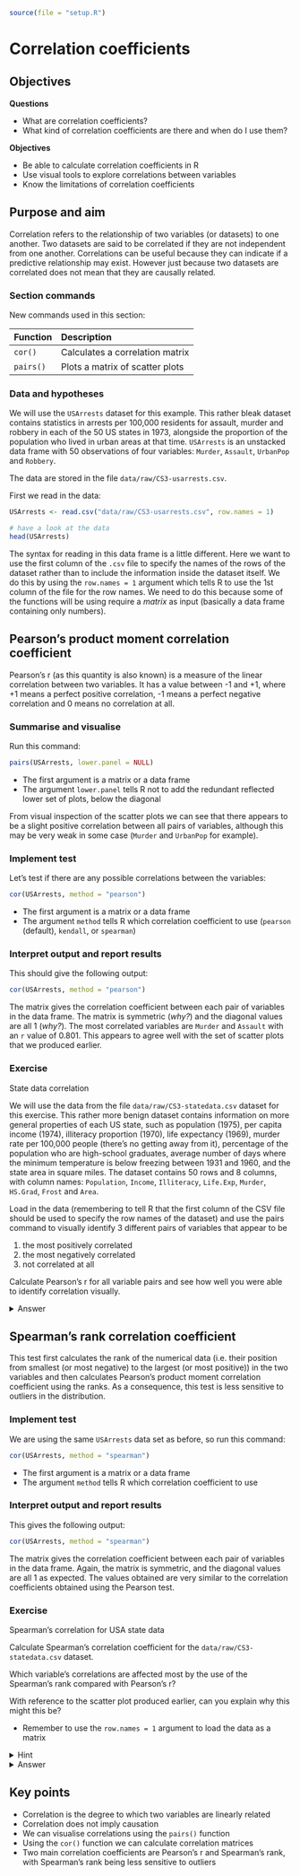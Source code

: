 ```r
source(file = "setup.R")
```

# Correlation coefficients

## Objectives
:::objectives
**Questions**

- What are correlation coefficients?
- What kind of correlation coefficients are there and when do I use them?

**Objectives**

- Be able to calculate correlation coefficients in R
- Use visual tools to explore correlations between variables
- Know the limitations of correlation coefficients
:::

## Purpose and aim
Correlation refers to the relationship of two variables (or datasets) to one another. Two datasets are said to be correlated if they are not independent from one another. Correlations can be useful because they can indicate if a predictive relationship may exist. However just because two datasets are correlated does not mean that they are causally related.

### Section commands
New commands used in this section:

| Function| Description|
|:- |:- |
|`cor()`| Calculates a correlation matrix |
|`pairs()`| Plots a matrix of scatter plots |

### Data and hypotheses
We will use the `USArrests` dataset for this example. This rather bleak dataset contains statistics in arrests per 100,000 residents for assault, murder and robbery in each of the 50 US states in 1973, alongside the proportion of the population who lived in urban areas at that time. `USArrests` is an unstacked data frame with 50 observations of four variables: `Murder`, `Assault`, `UrbanPop` and `Robbery`.

The data are stored in the file `data/raw/CS3-usarrests.csv`.

First we read in the data:

```r
USArrests <- read.csv("data/raw/CS3-usarrests.csv", row.names = 1)

# have a look at the data
head(USArrests)
```

The syntax for reading in this data frame is a little different. Here we want to use the first column of the `.csv` file to specify the names of the rows of the dataset rather than to include the information inside the dataset itself. We do this by using the `row.names = 1` argument which tells R to use the 1st column of the file for the row names. We need to do this because some of the functions will be using require a _matrix_ as input (basically a data frame containing only numbers).

## Pearson’s product moment correlation coefficient
Pearson's r (as this quantity is also known) is a measure of the linear correlation between two variables. It has a value between -1 and +1, where +1 means a perfect positive correlation, -1 means a perfect negative correlation and 0 means no correlation at all.

### Summarise and visualise
Run this command:

```r
pairs(USArrests, lower.panel = NULL)
```

*	The first argument is a matrix or a data frame
*	The argument `lower.panel` tells R not to add the redundant reflected lower set of plots, below the diagonal 

From visual inspection of the scatter plots we can see that there appears to be a slight positive correlation between all pairs of variables, although this may be very weak in some case (`Murder` and `UrbanPop` for example).

### Implement test
Let's test if there are any possible correlations between the variables:

```r
cor(USArrests, method = "pearson")
```

*	The first argument is a matrix or a data frame
*	The argument `method` tells R which correlation coefficient to use (`pearson` (default), `kendall`, or `spearman`)

### Interpret output and report results
This should give the following output:

```r
cor(USArrests, method = "pearson")
```

The matrix gives the correlation coefficient between each pair of variables in the data frame. The matrix is symmetric (_why?_) and the diagonal values are all 1 (_why?_). The most correlated variables are `Murder` and `Assault` with an `r` value of 0.801. This appears to agree well with the set of scatter plots that we produced earlier.

### Exercise
:::exercise
State data correlation

We will use the data from the file `data/raw/CS3-statedata.csv` dataset for this exercise. This rather more benign dataset contains information on more general properties of each US state, such as population (1975), per capita income (1974), illiteracy proportion (1970), life expectancy (1969), murder rate per 100,000 people (there's no getting away from it), percentage of the population who are high-school graduates, average number of days where the minimum temperature is below freezing between 1931 and 1960, and the state area in square miles. The dataset contains 50 rows and 8 columns, with column names: `Population`, `Income`, `Illiteracy`, `Life.Exp`, `Murder`, `HS.Grad`, `Frost` and `Area`.

Load in the data (remembering to tell R that the first column of the CSV file should be used to specify the row names of the dataset) and use the pairs command to visually identify 3 different pairs of variables that appear to be

1.	the most positively correlated
2.	the most negatively correlated
3.	not correlated at all

Calculate Pearson’s r for all variable pairs and see how well you were able to identify correlation visually.

<details><summary>Answer</summary>

**1. Read in the data**

```r
USAstate <- read.csv("data/raw/CS3-statedata.csv",
                     row.names = 1)

# have a look at the data
head(USAstate)
```

**2. Look at the pair-wise comparisons**

```r
pairs(USAstate, lower.panel = NULL)
```

**3. Create a correlation matrix**

```r
cor(USAstate, method = "pearson")
```

```r
varNames <- colnames(USAstate)
nVars <- length(varNames)
corMat <- cor(USAstate)
corVals <- sort(corMat[lower.tri(corMat)])
indMax <- which(corMat==max(corVals))[1]
indMin <- which(corMat==min(corVals))[1]
ind0 <- which(abs(corMat)==min(abs(corVals)))[1]
```

1. The most **positively** correlated variables are  `r varNames[indMax%%nVars]` and `r varNames[indMax%/%nVars + 1]`
2. The most **negatively** correlated variables are `r varNames[indMin%%nVars]` and `r varNames[indMin%/%nVars + 1]`
3. The most **uncorrelated** variables are Area and Population

</details>
:::

## Spearman's rank correlation coefficient
This test first calculates the rank of the numerical data (i.e. their position from smallest (or most negative) to the largest (or most positive)) in the two variables and then calculates Pearson’s product moment correlation coefficient using the ranks. As a consequence, this test is less sensitive to outliers in the distribution.

### Implement test
We are using the same `USArrests` data set as before, so run this command:

```r
cor(USArrests, method = "spearman")
```

*	The first argument is a matrix or a data frame
*	The argument `method` tells R which correlation coefficient to use 

### Interpret output and report results
This gives the following output:

```r
cor(USArrests, method = "spearman")
```

The matrix gives the correlation coefficient between each pair of variables in the data frame. Again, the matrix is symmetric, and the diagonal values are all 1 as expected. The values obtained are very similar to the correlation coefficients obtained using the Pearson test.

### Exercise
:::exercise
Spearman's correlation for USA state data

Calculate Spearman’s correlation coefficient for the `data/raw/CS3-statedata.csv` dataset.

Which variable’s correlations are affected most by the use of the Spearman’s rank compared with Pearson’s r?

With reference to the scatter plot produced earlier, can you explain why this might this be?

*	Remember to use the `row.names = 1` argument to load the data as a matrix

<details><summary>Hint</summary>
1. Instead of eye-balling differences, think about how you can determine the difference between the two correlation matrices
2. The `heatmap()` function can be very useful to visualise matrices
</details>

<details><summary>Answer</summary>

```r
cor(USAstate, method = "spearman")
```

In order to determine which variables are most affected by the choice of Spearman vs Pearson you could just plot both matrices out side by side and try to spot what was going on, but one of the reasons we're using R is that we can be a bit more **programmatic** about these things.

Let's calculate the difference between the two correlation matrices:

```r
corPear <- cor(USAstate, method = "pearson")
corSpea <- cor(USAstate, method = "spearman")
corDiff <- corPear - corSpea
```

Again, we could now just look at a grid of 64 numbers and see if we can spot the biggest differences, but our eyes aren't that good at processing and parsing this sort of information display. A better way would be to somehow visualise the data. We can do that using some R plotting functions, `heatmap()` to be exact. The `heatmap()` function has a lot of features that we don't need and so I'm not going to go into it in detail here. The main reason I'm using it is that it displays matrices the right way round (other plotting functions display matrices rotated by 90 degrees) and automatically labels the rows and columns.

```r
heatmap(abs(corDiff), symm = TRUE, Rowv = NA)
```

The `abs()` function calculates the absolute value (i.e. just the magnitude) of the matrix values. This is just because I only care about situations where the two correlation coefficients are different from each other but I don't care which is the larger. The `symm` argument tells the function that we have a symmetric matrix and in conjunction with the `Rowv = NA` argument stops the plot from reordering the rows and columns. The `Rowv = NA` argument also stops the function from adding dendrograms to the margins of the plot.

The plot itself is coloured from yellow, indicating the smallest values (which in this case correspond to no difference in correlation coefficients), through orange to dark red, indicating the biggest values (which in this case correspond to the variables with the biggest difference in correlation coefficients).

The plot is symmetric along the leading diagonal (hopefully for obvious reasons) and we can see that the majority of squares are light yellow in colour, which means that there isn't much difference between Spearman and Pearson for the vast majority of variables. The squares appear darkest when we look along the `Area` row/column suggesting that there's a big difference in the correlation coefficients there.

We can now revisit the pairwise scatter plot from before to see if this makes sense:

```r
pairs(USAstate)
```

What we can see clearly is that these correspond to plots with noticeable outliers. For example, Alaska is over twice as big as the next biggest state, Texas. Big outliers in the data can have a large impact on the Pearson coefficient, whereas the Spearman coefficient is more robust to the effects of outliers. We can see this in more detail if we look at the `Area` vs `Income` graph and coefficients. Pearson gives a value of 0.36, a slight positive correlation, whereas Spearman gives a value of 0.057, basically uncorrelated. That single outlier (Alaska) in the top-right of the scatter plot has a big effect for Pearson but is practically ignored for Spearman.

Well done, [Mr. Spearman](https://en.wikipedia.org/wiki/Charles_Spearman).

</details>
:::

## Key points

:::keypoints
- Correlation is the degree to which two variables are linearly related
- Correlation does not imply causation
- We can visualise correlations using the `pairs()` function
- Using the `cor()` function we can calculate correlation matrices
- Two main correlation coefficients are Pearson's r and Spearman's rank, with Spearman's rank being less sensitive to outliers
:::
